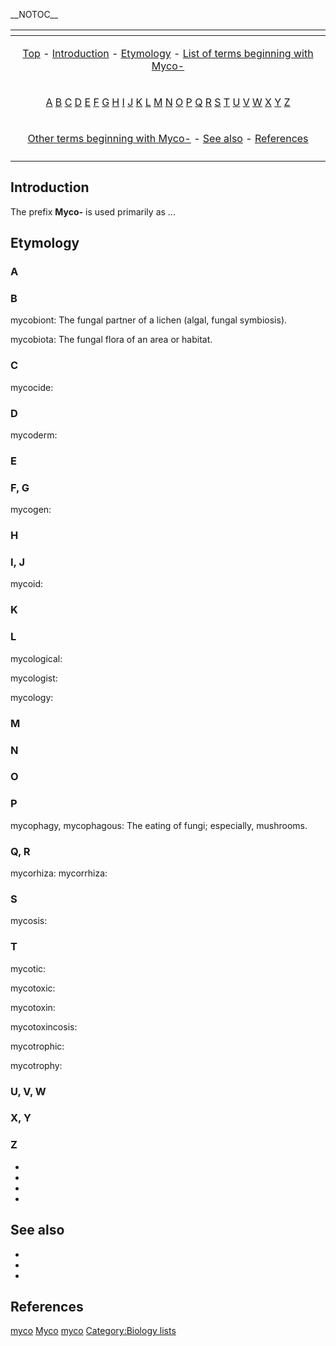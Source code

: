 __NOTOC__

{{Table_Biology_Prefixes_And_Suffixes}}

{| border="0" align="center" class="toccolours"
|-
! {{MediaWiki:Toc}}
|-
| align="center" | [[#top|Top]] - [[#Introduction|Introduction]] - [[#Etymology|Etymology]] - [[#List of terms beginning with Myco-|List of terms beginning with Myco-]]
|-
| align="center" | [[#A|A]] [[#B|B]] [[#C|C]] [[#D|D]] [[#E|E]] [[#F, G|F]] [[#F, G|G]] [[#H|H]] [[#I, J|I]] [[#I, J|J]] [[#K|K]] [[#L|L]] [[#M|M]] [[#N|N]] [[#O|O]] [[#P|P]] [[#Q, R|Q]] [[#Q, R|R]] [[#S|S]] [[#T|T]] [[#U, V, W|U]] [[#U, V, W|V]] [[#U, V, W|W]] [[#X, Y|X]] [[#X, Y|Y]] [[#Z|Z]] 
|- 
| align="center" | [[#Other terms beginning with Myco-|Other terms beginning with Myco-]] - [[#See also|See also]] - [[#References|References]]
|-
|}

==Introduction==
The prefix '''Myco-''' is used primarily as ...


==Etymology==
{{list-dev}}

===A===

===B===

mycobiont:
The fungal partner of a lichen (algal, fungal symbiosis).

mycobiota:
The fungal flora of an area or habitat.

===C===
mycocide:

===D===
mycoderm:

===E===

===F, G===
mycogen:

===H===

===I, J=== 
mycoid:

===K===

===L===
mycological:

mycologist:

mycology:

===M===

===N===

===O===

===P===

mycophagy, mycophagous:
The eating of fungi; especially, mushrooms.

===Q, R===
mycorhiza:
mycorrhiza:

===S===
mycosis:

===T===
mycotic:

mycotoxic:

mycotoxin:

mycotoxincosis:

mycotrophic:

mycotrophy:

===U, V, W===

===X, Y===

===Z===


* [[]]
* [[]]
* [[]]
* [[]]

== See also ==
* [[]]
* [[]]
* [[]]

==References==


[[Category:Biology prefixes and suffixes|myco]]
[[Category:Botany|Myco]]
[[Category:Suffixes|myco]]
[[Category:Biology lists]]